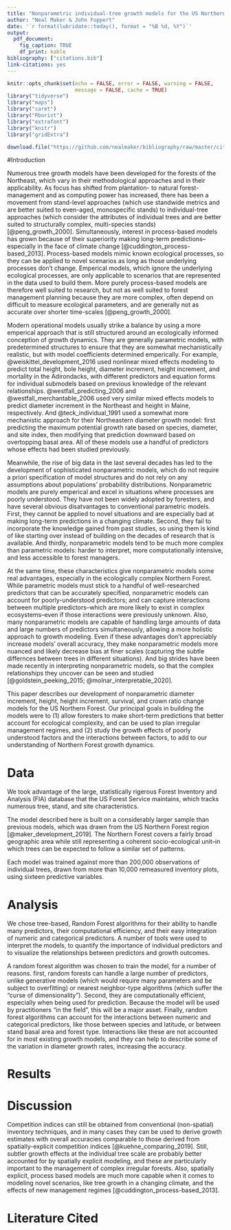 ```yaml
---
title: "Nonparametric individual-tree growth models for the US Northern Forest"
author: "Neal Maker & John Foppert"
date: '`r format(lubridate::today(), format = "%B %d, %Y")`'
output: 
  pdf_document:
    fig_caption: TRUE
    df_print: kable
bibliography: ["citations.bib"]
link-citations: yes
---
```


```r
knitr::opts_chunk$set(echo = FALSE, error = FALSE, warning = FALSE, 
                      message = FALSE, cache = TRUE)
library("tidyverse")
library("maps")
library("caret")
library("Rborist")
library("extrafont")
library("knitr")
library("gridExtra")

download.file("https://github.com/nealmaker/bibliography/raw/master/citations.bib", "citations.bib")
```

#Introduction

Numerous tree growth models have been developed for the forests of the Northeast, which vary in their methodological approaches and in their applicability. As focus has shifted from plantation- to natural forest-management and as computing power has increased, there has been a movement from stand-level approaches (which use standwide metrics and are better suited to even-aged, monospecific stands) to individual-tree approaches (which consider the attributes of individual trees and are better suited to structurally complex, multi-species stands) [@peng_growth_2000]. Simultaneously, interest in process-based models has grown because of their superiority making long-term predictions--especially in the face of climate change [@cuddington_process-based_2013]. Process-based models mimic known ecological processes, so they can be applied to novel scenarios as long as those underlying processes don't change. Emperical models, which ignore the underlying ecological processes, are only applicable to scenarios that are represented in the data used to build them. More purely process-based models are therefore well suited to research, but not as well suited to forest management planning because they are more complex, often depend on difficult to measure ecological parameters, and are generally not as accurate over shorter time-scales [@peng_growth_2000]. 

Modern operational models usually strike a balance by using a more emperical approach that is still structured around an ecologically informed conception of growth dynamics. They are generally parametric models, with predetermined structures to ensure that they are somewhat mechanistically realistic, but with model coefficients determined emperically. For example, @weiskittel_development_2016 used nonlinear mixed effects modeling to predict total height, bole height, diameter increment, height increment, and mortality in the Adirondacks, with different predictors and equation forms for individual submodels based on previous knowledge of the relevant relationships. @westfall_predicting_2006 and @westfall_merchantable_2006 used very similar mixed effects models to predict diameter increment in the Northeast and height in Maine, respectively. And @teck_individual_1991 used a somewhat more mechanistic approach for their Northeastern diameter growth model: first predicting the maximum potential growth rate based on species, diameter, and site index, then modifying that prediction downward based on overtopping basal area. All of these models use a handful of predictors whose effects had been studied previously.

Meanwhile, the rise of big data in the last several decades has led to the development of sophisticated nonparametric models, which do not require a priori specification of model structures and do not rely on any assumptions about populations’ probability distributions. Nonparametric models are purely emperical and excel in situations where processes are poorly understood. They have not been widely adopted by foresters, and have several obvious disatvantages to conventional parametric models. First, they cannot be applied to novel situations and are especially bad at making long-term predictions in a changing climate. Second, they fail to incorporate the knowledge gained from past studies, so using them is kind of like starting over instead of building on the decades of research that is available. And thirdly, nonparametric models tend to be much more complex than parametric models: harder to interpret, more computationally intensive, and less accessible to forest managers.

At the same time, these characteristics give nonparametric models some real advantages, especially in the ecologically complex Northern Forest. While parametric models must stick to a handful of well-researched predictors that can be accurately specified, nonparametric models can account for poorly-understood predictors; and can capture interactions between multiple predictors--which are more likely to exist in complex ecosystems--even if those interactions were previously unknown. Also, many nonparametric models are capable of handling large amounts of data and large numbers of predictors simultaneously, allowing a more holistic approach to growth modeling. Even if these advantages don't appreciably increase models' overall accuracy, they make nonparametric models more nuanced and likely decrease bias at finer scales (capturing the subtle differnces between trees in different situations). And big strides have been made recently in interpreting nonparametric models, so that the complex relationships they uncover can be seen and studied [@goldstein_peeking_2015; @molnar_interpretable_2020].

This paper describes our development of nonparametric diameter increment, height, height increment, survival, and crown ratio change models for the US Northern Forest. Our principal goals in building the models were to (1) allow foresters to make short-term predictions that better account for ecological complexity, and can be used to plan irregular management regimes, and (2) study the growth effects of poorly understood factors and the interactions between factors, to add to our understanding of Northern Forest growth dynamics. 

# Data

We took advantage of the large, statistically rigerous Forest Inventory and Analysis (FIA) database that the US Forest Service maintains, which tracks numerous tree, stand, and site characteristics. 

The model described here is built on a considerably larger sample than previous models, which was drawn from the US Northern Forest region [@maker_development_2019]. The Northern Forest covers a fairly broad geographic area while still representing a coherent socio-ecological unit--in which trees can be expected to follow a similar set of patterns. 

Each model was trained against more than 200,000 observations of individual trees, drawn from more than 10,000 remeasured inventory plots, using sixteen predictive variables.

# Analysis

We chose tree-based, Random Forest algorithms for their ability to handle many predictors, their computational efficiency, and their easy integration of numeric and categorical predictors.  A number of tools were used to interpret the models, to quantify the importance of individual predictors and to visualize the relationships between predictors and growth outcomes.

A random forest algorithm was chosen to train the model, for a number of reasons. first, random forests can handle a large number of predictors, unlike generative models (which would require many parameters and be subject to overfitting) or nearest neighbor-type algorithms (which suffer the "curse of dimensionality"). Second, they are computationally efficient, especially when being used for prediction. Because the model will be used by practitioners "in the field", this will be a major asset. Finally, random forest algorithms can account for the interactions between numeric and categorical predictors, like those between species and latitude, or between stand basal area and forest type. Interactions like these are not accounted for in most existing growth models, and they can help to describe some of the variation in diameter growth rates, increasing the accuracy.

# Results

# Discussion

Competition indices can still be obtained from conventional (non-spatial) inventory techniques, and in many cases they can be used to derive growth estimates with overall accuracies comparable to those derived from spatially-explicit competition indices [@kuehne_comparing_2019]. Still, subtler growth effects at the individual tree scale are probably better accounted for by spatially explicit modeling, and these are particularly important to the management of complex irregular forests. Also, spatially explicit, process based models are much more capable when it comes to modeling novel scenarios, like tree growth in a changing climate, and the effects of new management regimes [@cuddington_process-based_2013].

# Literature Cited